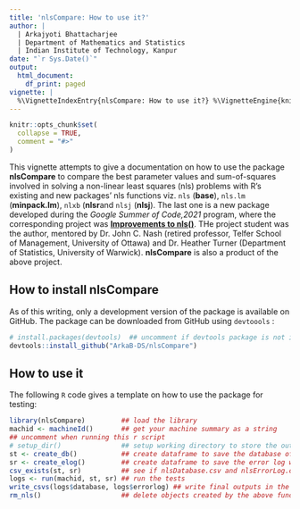 ```yaml
---
title: 'nlsCompare: How to use it?'
author: |
  | Arkajyoti Bhattacharjee
  | Department of Mathematics and Statistics
  | Indian Institute of Technology, Kanpur
date: "`r Sys.Date()`"
output:
  html_document:
    df_print: paged
vignette: |
  %\VignetteIndexEntry{nlsCompare: How to use it?} %\VignetteEngine{knitr::rmarkdown} %\VignetteEncoding{UTF-8}
---
```


```r
knitr::opts_chunk$set(
  collapse = TRUE,
  comment = "#>"
)
```

This vignette attempts to give a documentation on how to use the package **nlsCompare** to compare the best parameter values and sum-of-squares involved in solving a non-linear least squares (nls) problems with R's existing and new packages' nls functions viz. `nls` (**base**), `nls.lm` (**minpack.lm**), `nlxb` (**nlsr**and `nlsj` (**nlsj**). The last one is a new package developed during the *Google Summer of Code,2021* program, where the corresponding project was [**Improvements to nls()**](https://gitlab.com/nashjc/improvenls). THe project student was the author, mentored by Dr. John C. Nash (retired professor, Telfer School of Management, University of Ottawa) and Dr. Heather Turner (Department of Statistics, University of Warwick). **nlsCompare** is also a product of the above project.

## How to install nlsCompare

As of this writing, only a development version of the package is available on GitHub. The package can be downloaded from GitHub using `devtoools` :
```r
# install.packages(devtools)  ## uncomment if devtools package is not installed
devtools::install_github("ArkaB-DS/nlsCompare")
```

## How to use it

The following `R` code gives a template on how to use the package for testing:

```r
library(nlsCompare)         ## load the library
machid <- machineId()       ## get your machine summary as a string 
## uncomment when running this r script
# setup_dir()               ## setup working directory to store the outputs
st <- create_db()           ## create dataframe to save the database of problems 
sr <- create_elog()         ## create dataframe to save the error log while solving the problems
csv_exists(st, sr)          ## see if nlsDatabase.csv and nlsErrorLog.csv already exists in the directory
logs <- run(machid, st, sr) ## run the tests
write_csvs(logs$database, logs$errorlog) ## write final outputs in the csv files created
rm_nls()                    ## delete objects created by the above functions 
```














